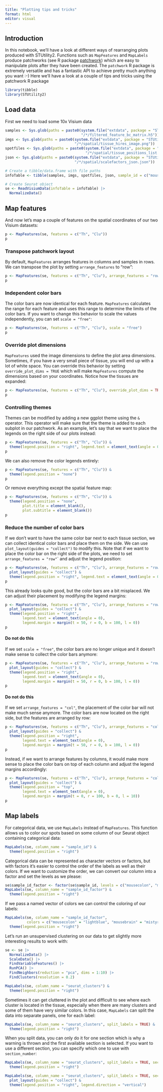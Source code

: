 ```yaml
---
title: "Plotting tips and tricks"
format: html
editor: visual
---
```


## Introduction

In this notebook, we'll have a look at different ways of rearranging plots produced with STUtility2. Functions such as `MapFeatures` and `MapLabels` produce patchworks (see R package [patchwork](https://patchwork.data-imaginist.com/)) which are easy to manipulate plots after they have been created. The `patchwork` R package is extremely versatile and has a fantastic API to achieve pretty much anything you want :-) Here we'll have a look at a couple of tips and tricks using the patchwork R package

```r
library(tibble)
library(STUtility2)
```

## Load data

First we need to load some 10x Visium data

```r
samples <- Sys.glob(paths = paste0(system.file("extdata", package = "STUtility2"), 
                                   "/*/filtered_feature_bc_matrix.h5"))
imgs <- Sys.glob(paths = paste0(system.file("extdata", package = "STUtility2"), 
                                "/*/spatial/tissue_hires_image.png"))
spotfiles <- Sys.glob(paths = paste0(system.file("extdata", package = "STUtility2"), 
                                     "/*/spatial/tissue_positions_list.csv"))
json <- Sys.glob(paths = paste0(system.file("extdata", package = "STUtility2"), 
                                "/*/spatial/scalefactors_json.json"))

# Create a tibble/data.frame with file paths
infoTable <- tibble(samples, imgs, spotfiles, json, sample_id = c("mousebrain", "mousecolon"))

# Create Seurat object
se <- ReadVisiumData(infoTable = infoTable) |>
  NormalizeData()
```

## Map features

And now let's map a couple of features on the spatial coordinates of our two Visium datasets:

```r
p <- MapFeatures(se, features = c("Th", "Clu"))
p
```

### Transpose patchwork layout

By default, `MapFeatures` arranges features in columns and samples in rows. We can transpose the plot by setting `arrange_features` to "row":

```r
p <- MapFeatures(se, features = c("Th", "Clu"), arrange_features = "row")
p
```

### Independent color bars

The color bars are now identical for each feature. `MapFeatures` calculates the range for each feature and uses this range to determine the limits of the color bars. If you want to change this behavior to scale the values independently, you can set `scale = "free"`:

```r
p <- MapFeatures(se, features = c("Th", "Clu"), scale = "free")
p
```

### Override plot dimensions

`MapFeatures` used the image dimensions to define the plot area dimensions. Sometimes, if you have a very small piece of tissue, you will end up with a lot of white space. You can override this behavior by setting `override_plot_dims = TRUE` which will make `MapFeatures` compute the dimensions based on your coordinates. Notice how the tissues are expanded:

```r
p <- MapFeatures(se, features = c("Th", "Clu"), override_plot_dims = TRUE)
p
```

### Controlling themes

Themes can be modified by adding a new ggplot theme using the `&` operator. This operator will make sure that the theme is added to each subplot in our patchwork. As an example, let's say that we want to place the legends on the right side of our plots instead:

```r
p <- MapFeatures(se, features = c("Th", "Clu")) &
  theme(legend.position = "right", legend.text = element_text(angle = 0))
p
```

We can also remove the color legends entirely:

```r
p <- MapFeatures(se, features = c("Th", "Clu")) &
  theme(legend.position = "none")
p
```

Or remove everything except the spatial feature map:

```r
p <- MapFeatures(se, features = c("Th", "Clu")) &
  theme(legend.position = "none", 
        plot.title = element_blank(), 
        plot.subtitle = element_blank())
p
```

### Reduce the number of color bars

If we don't want to have the same color bar next to each tissue section, we can collect identical color bars and place them on the side. We can use `plot_layout(guides = "collect")` to modify this. Note that if we want to place the color bar on the right side of the plots, we need to set `arrange_features = "row"`\` and adjust the legend position:

```r
p <- MapFeatures(se, features = c("Th", "Clu"), arrange_features = "row") +
  plot_layout(guides = "collect") &
  theme(legend.position = "right", legend.text = element_text(angle = 0))
p
```

This already looks quite good, but the color bars are a bit misplaced. We can adjust their placement by modifying the legend margins:

```r
p <- MapFeatures(se, features = c("Th", "Clu"), arrange_features = "row") +
  plot_layout(guides = "collect") &
  theme(legend.position = "right", 
        legend.text = element_text(angle = 0),
        legend.margin = margin(t = 50, r = 0, b = 100, l = 0))
p
```

#### Do not do this

If we set `scale = "free"`, the color bars are no longer unique and it doesn't make sense to collect the color bars anymore:

```r
p <- MapFeatures(se, features = c("Th", "Clu"), arrange_features = "row", scale = "free") +
  plot_layout(guides = "collect") &
  theme(legend.position = "right", 
        legend.text = element_text(angle = 0),
        legend.margin = margin(t = 50, r = 0, b = 100, l = 0))
p
```

#### Do not do this

If we set `arrange_features = "col"`, the placement of the color bar will not make much sense anymore. The color bars are now located on the right side, but the features are arranged by row:

```r
p <- MapFeatures(se, features = c("Th", "Clu"), arrange_features = "col") +
  plot_layout(guides = "collect") &
  theme(legend.position = "right", 
        legend.text = element_text(angle = 0),
        legend.margin = margin(t = 50, r = 0, b = 100, l = 0))
p
```

Instead, if we want to arrange features by columns, it would make more sense to place the color bars on top of each column and adjust the legend margins accordingly:

```r
p <- MapFeatures(se, features = c("Th", "Clu"), arrange_features = "col") +
  plot_layout(guides = "collect") &
  theme(legend.position = "top", 
        legend.text = element_text(angle = 0),
        legend.margin = margin(t = 0, r = 100, b = 0, l = 10))
p
```

## Map labels

For categorical data, we use `MapLabels` instead of `MapFeatures`. This function allows us to color our spots based on some column of our Seurat object containing categorical data:

```r
MapLabels(se, column_name = "sample_id") &
  theme(legend.position = "right")
```

Categorical data can be represented as character vectors or factors, but with factors it's easier to control the order of the labels as well as their colors. If we want to customize the order, we can convert our column into a factor and set the levels as we please:

```r
se$sample_id_factor <- factor(se$sample_id, levels = c("mousecolon", "mousebrain"))
MapLabels(se, column_name = "sample_id_factor") &
  theme(legend.position = "right")
```

If we pass a named vector of colors we can control the coloring of our labels:

```r
MapLabels(se, column_name = "sample_id_factor", 
          colors = c("mousecolon" = "lightblue", "mousebrain" = "mistyrose")) &
  theme(legend.position = "right")
```

Let's run an unsupervised clustering on our data to get slightly more interesting results to work with:

```r
se <- se |>
  NormalizeData() |>
  ScaleData() |>
  FindVariableFeatures() |>
  RunPCA() |>
  FindNeighbors(reduction = "pca", dims = 1:10) |>
  FindClusters(resolution = 0.2)
```

```r
MapLabels(se, column_name = "seurat_clusters") &
  theme(legend.position = "right")
```

Sometimes it can get cluttered in the plot and difficult to see where each cluster is located in the tissue, especially when there are many clusters and some of them have very similar colors. In this case, `MapLabels` can split the data into separate panels, one for each label:

```r
MapLabels(se, column_name = "seurat_clusters", split_labels = TRUE) &
  theme(legend.position = "right")
```

When you split data, you can only do it for one section which is why a warning is thrown and the first available section is selected. If you want to use a different section, you can specify which one to use with `section_number`:

```r
MapLabels(se, column_name = "seurat_clusters", split_labels = TRUE, section_number = 2) &
  theme(legend.position = "right")
```

```r
MapLabels(se, column_name = "seurat_clusters", split_labels = TRUE, section_number = 2) +
  plot_layout(guides = "collect") &
  theme(legend.position = "right", legend.direction = "vertical")
```
